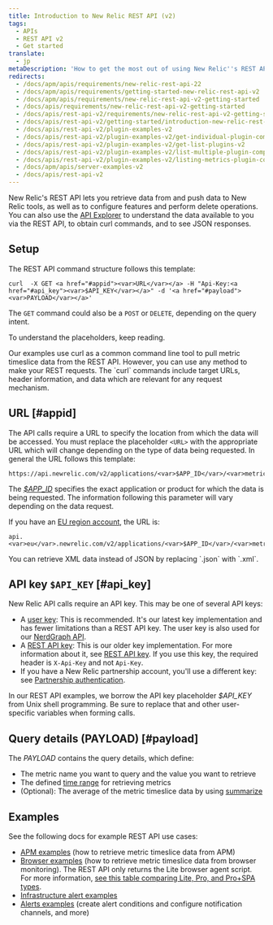 ```yaml
---
title: Introduction to New Relic REST API (v2)
tags:
  - APIs
  - REST API v2
  - Get started
translate:
  - jp
metaDescription: 'How to get the most out of using New Relic''s REST API (v2) , including a demo, setup and format requirements, and links to detailed examples.'
redirects:
  - /docs/apm/apis/requirements/new-relic-rest-api-22
  - /docs/apm/apis/requirements/getting-started-new-relic-rest-api-v2
  - /docs/apm/apis/requirements/new-relic-rest-api-v2-getting-started
  - /docs/apis/requirements/new-relic-rest-api-v2-getting-started
  - /docs/apis/rest-api-v2/requirements/new-relic-rest-api-v2-getting-started
  - /docs/apis/rest-api-v2/getting-started/introduction-new-relic-rest-api-v2
  - /docs/apis/rest-api-v2/plugin-examples-v2
  - /docs/apis/rest-api-v2/plugin-examples-v2/get-individual-plugin-components-v2
  - /docs/apis/rest-api-v2/plugin-examples-v2/get-list-plugins-v2
  - /docs/apis/rest-api-v2/plugin-examples-v2/list-multiple-plugin-componemts-v2
  - /docs/apis/rest-api-v2/plugin-examples-v2/listing-metrics-plugin-components-v2
  - /docs/apm/apis/server-examples-v2
  - /docs/apis/rest-api-v2
---
```


New Relic's REST API lets you retrieve data from and push data to New Relic tools, as well as to configure features and perform delete operations. You can also use the [API Explorer](/docs/apis/rest-api-v2/api-explorer-v2/getting-started-new-relics-api-explorer) to understand the data available to you via the REST API, to obtain curl commands, and to see JSON responses.

## Setup

The REST API command structure follows this template:

```
curl  -X GET <a href="#appid"><var>URL</var></a> -H "Api-Key:<a href="#api_key"><var>$API_KEY</var></a>" -d '<a href="#payload"><var>PAYLOAD</var></a>'
```

The `GET` command could also be a `POST` or `DELETE`, depending on the query intent.

To understand the placeholders, keep reading.

<Callout variant="tip">
  Our examples use curl as a common command line tool to pull metric timeslice data from the REST API. However, you can use any method to make your REST requests. The `curl` commands include target URLs, header information, and data which are relevant for any request mechanism.
</Callout>

## URL [#appid]

The API calls require a URL to specify the location from which the data will be accessed. You must replace the placeholder `<URL>` with the appropriate URL which will change depending on the type of data being requested. In general the URL follows this template:

```
https://api.newrelic.com/v2/applications/<var>$APP_ID</var>/<var>metrics/data.json</var>
```

The <var>[$APP_ID](/docs/apis/rest-api-v2/requirements/finding-product-id)</var> specifies the exact application or product for which the data is being requested. The information following this parameter will vary depending on the data request.

If you have an [EU region account](/docs/using-new-relic/welcome-new-relic/getting-started/introduction-eu-region-data-center), the URL is:

```
api.<var>eu</var>.newrelic.com/v2/applications/<var>$APP_ID</var>/<var>metrics/data.json</var>
```

<Callout variant="tip">
  You can retrieve XML data instead of JSON by replacing `.json` with `.xml`.
</Callout>

## API key `$API_KEY` [#api_key]

New Relic API calls require an API key. This may be one of several API keys:

* A [user key](/docs/apis/get-started/intro-apis/types-new-relic-api-keys#user-api-key): This is recommended. It's our latest key implementation and has fewer limitations than a REST API key. The user key is also used for our [NerdGraph API](/docs/apis/nerdgraph/get-started/introduction-new-relic-nerdgraph).
* A [REST API key](/docs/apis/get-started/intro-apis/types-new-relic-api-keys#rest-api-key): This is our older key implementation. For more information about it, see [REST API key](/docs/apis/get-started/intro-apis/types-new-relic-api-keys#rest-api-key). If you use this key, the required header is `X-Api-Key` and not `Api-Key`.
* If you have a New Relic partnership account, you'll use a different key: see [Partnership authentication](/docs/apis/rest-api-v2/get-started/admin-users-api-key-partnerships).

In our REST API examples, we borrow the API key placeholder <var>$API_KEY</var> from Unix shell programming. Be sure to replace that and other user-specific variables when forming calls.

## Query details (PAYLOAD) [#payload]

The <var>PAYLOAD</var> contains the query details, which define:

* The metric name you want to query and the value you want to retrieve
* The defined [time range](/docs/apis/rest-api-v2/requirements/specifying-time-range-v2) for retrieving metrics
* (Optional): The average of the metric timeslice data by using [summarize](/docs/apis/rest-api-v2/requirements/calculating-average-metric-values-summarize)

## Examples

See the following docs for example REST API use cases:

* [APM examples](/docs/apis/rest-api-v2/application-examples-v2) (how to retrieve metric timeslice data from APM)
* [Browser examples](/docs/apis/rest-api-v2/browser-examples-v2) (how to retrieve metric timeslice data from browser monitoring). The REST API only returns the Lite browser agent script. For more information, [see this table comparing Lite, Pro, and Pro+SPA types](/docs/browser/browser-monitoring/installation/install-browser-monitoring-agent).
* [Infrastructure alert examples](/docs/infrastructure/new-relic-infrastructure/infrastructure-alert-conditions/rest-api-calls-new-relic-infrastructure-alerts)
* [Alerts examples](/docs/alerts/new-relic-alerts/rest-api-alerts) (create alert conditions and configure notification channels, and more)
